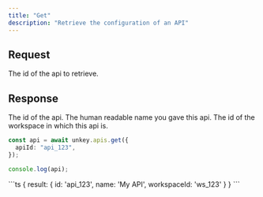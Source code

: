 ```yaml
---
title: "Get"
description: "Retrieve the configuration of an API"
---
```


## Request

<ParamField body="apiId" type="string" required>
  The id of the api to retrieve.
</ParamField>

## Response

<ResponseField name="result">
<Expandable title="properties" defaultOpen>

<ResponseField name="id" type="string" required>
The id of the api.
</ResponseField>



<ResponseField name="name" type="string" required>
The human readable name you gave this api.
</ResponseField>



<ResponseField name="workspaceId" type="string" required>
The id of the workspace in which this api is.
</ResponseField>

</Expandable>
</ResponseField>

<RequestExample>

```ts
const api = await unkey.apis.get({
  apiId: "api_123",
});

console.log(api);
```

</RequestExample>

<ResponseExample>
```ts
{
  result: {
    id: 'api_123',
    name: 'My API',
    workspaceId: 'ws_123'
  }
}
```

</ResponseExample>

